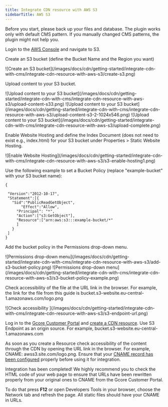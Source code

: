 ---
title: Integrate CDN resource with AWS S3
sidebarTitle: AWS S3
---

Before you start, please back up your files and database. The plugin works only with default CMS pattern. If you manually changed CMS patterns, the plugin might not help you.

Login to the [AWS Console](https://console.aws.amazon.com) and navigate to S3.

Create an S3 bucket (define the Bucket Name and the Region you want)


<Frame>![Create an S3 bucket](/images/docs/cdn/getting-started/integrate-cdn-with-cms/integrate-cdn-resource-with-aws-s3/create-s3.png)</Frame>



Upload content to your S3 bucket.


<Frame>![Upload content to your S3 bucket](/images/docs/cdn/getting-started/integrate-cdn-with-cms/integrate-cdn-resource-with-aws-s3/upload-content-s33.png)</Frame>

 
<Frame>![Upload content to your S3 bucket](/images/docs/cdn/getting-started/integrate-cdn-with-cms/integrate-cdn-resource-with-aws-s3/upload-content-s3-2-1024x546.png)</Frame>

 
<Frame>![Upload content to your S3 bucket](/images/docs/cdn/getting-started/integrate-cdn-with-cms/integrate-cdn-resource-with-aws-s3/upload-complete.png)</Frame>



Enable Website Hosting and define the Index Document (does not need to exist e.g., index.html) for your S3 bucket under Properties > Static Website Hosting.


<Frame>![Enable Website Hosting](/images/docs/cdn/getting-started/integrate-cdn-with-cms/integrate-cdn-resource-with-aws-s3/s3-enable-hosting1.png)</Frame>



Use the following example to set a Bucket Policy (replace "example-bucket" with your S3 bucket name):
    
```
{

 "Version":"2012-10-17",  
 "Statement":[{  
   "Sid":"PublicReadGetObject",  
       "Effect":"Allow",  
     "Principal": "*",  
     "Action":["s3:GetObject"],  
     "Resource":["arn:aws:s3:::example-bucket/*"  
     ]  
   }  
 ]  
}   
```

Add the bucket policy in the Permissions drop-down menu.


<Frame>![Permissions drop-down menu](/images/docs/cdn/getting-started/integrate-cdn-with-cms/integrate-cdn-resource-with-aws-s3/add-s3-bucket-policy.png)</Frame>

 
<Frame>![Permissions drop-down menu](/images/docs/cdn/getting-started/integrate-cdn-with-cms/integrate-cdn-resource-with-aws-s3/s3-bucket-policy-example.png)</Frame>



Check accessibility of the file at the URL link in the browser. For example, the link for the file from this guide is bucket.s3-website.eu-central-1.amazonaws.com/logo.png


<Frame>![Check accessibility ](/images/docs/cdn/getting-started/integrate-cdn-with-cms/integrate-cdn-resource-with-aws-s3/s3-endpoint-url.png)</Frame>



Log in to the [Gcore Customer Portal](https://accounts.gcore.com/reports/dashboard) and [create a CDN resource](/cdn/getting-started/create-a-cdn-resource/create-a-cdn-resource-for-only-static-files). Use S3 Endpoint as an origin source. For example, bucket.s3-website.eu-central-1.amazonaws.com

As soon as you create a Resource check accessibility of the content through the CDN by opening the URL link in the browser. For example, CNAME: awss3.site.com/logo.png. Ensure that your [CNAME record has been configured](/cdn/cdn-resource-options/general/create-and-set-a-custom-domain-for-the-content-delivery-via-cdn) properly before using it for integration.

Integration has been completed! We highly recommend you to check the HTML code of your web page to ensure that URLs have been rewritten properly from your original ones to CNAME from the Gcore Customer Portal.

To do that press **F12** or open Developers Tools in your browser, choose the Network tab and refresh the page. All static files should have your CNAME in URLs.